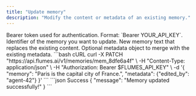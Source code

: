 ```yaml
---
title: "Update memory"
description: "Modify the content or metadata of an existing memory."
---
```


<ParamField header="Authorization" type="string" required>
Bearer token used for authentication. Format: `Bearer YOUR_API_KEY`.
</ParamField>

<ParamField path="memory_id" type="string" required>
Identifier of the memory you want to update.
</ParamField>

<ParamField body="memory" type="string" required>
New memory text that replaces the existing content.
</ParamField>

<ParamField body="metadata" type="object">
Optional metadata object to merge with the existing metadata.
</ParamField>

<RequestExample>
```bash cURL
curl -X PATCH "https://api.flumes.ai/v1/memories/mem_8dfe6a4f" \
  -H "Content-Type: application/json" \
  -H "Authorization: Bearer $FLUMES_API_KEY" \
  -d '{
    "memory": "Paris is the capital city of France.",
    "metadata": {"edited_by": "agent-42"}
  }'
```
</RequestExample>

<ResponseExample>
```json Success
{
  "message": "Memory updated successfully!"
}
```
</ResponseExample>
